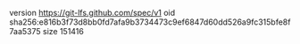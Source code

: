 version https://git-lfs.github.com/spec/v1
oid sha256:e816b3f73d8bb0fd7afa9b3734473c9ef6847d60dd526a9fc315bfe8f7aa5375
size 151416
